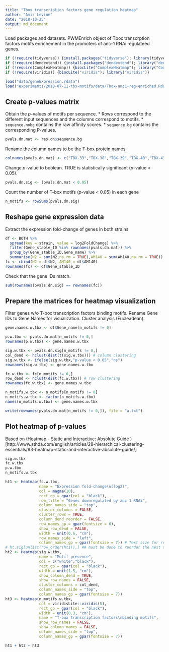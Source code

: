 ---
title: "Tbox transcription factors gene regulation heatmap"
author: "Amir Levine"
date: "2018-10-25"
output: md_document
---
Load packages and datasets.
PWMEnrich object of Tbox transcrption factors motifs enrichement in the promoters of anc-1 RNAi regulateed genes.
```{r}
if (!require(tidyverse)) {install.packages("tidyverse"); library(tidyverse)}
if (!require(dendextend)) {install.packages("dendextend"); library("dendextend")}
if (!require(ComplexHeatmap)) {biocLite("ComplexHeatmap"); library("ComplexHeatmap")}
if (!require(viridis)) {biocLite("viridis"); library("viridis")}

load("data/geneExpression.rdata")
load("experiments/2018-07-11-tbx-motifs/data/Tbox-anc1-reg-enriched.Rdata")
```

## Create p-values matrix
Obtain the *p*-values of motifs per sequence.
* Rows correspond to the different input sequences and the columns correspond to motifs.
* `sequence.nobg` contains the raw affinity scores.
* `sequence.bg` contains the corresponding P-values.
```{r}
pvals.dn.mat <- res.dn$sequence.bg
```

Rename the column names to be the T-box protein names.
```{r}
colnames(pvals.dn.mat) <- c("TBX-33","TBX-38","TBX-39","TBX-40","TBX-43")
```

Change *p*-value to boolean. TRUE is statistically significant (*p*-value < 0.05).
```{r}
pvals.dn.sig <- (pvals.dn.mat < 0.05)
```

Count the number of T-box motifs (*p*-value < 0.05) in each gene
```{r}
n_motifs <- rowSums(pvals.dn.sig)
```


## Reshape gene expression data
Extract the expression fold-change of genes in both strains
```{r}
df <- BOTH %>% 
  spread(key = strain, value = log2FoldChange) %>% 
  filter(Gene_stable_ID %in% rownames(pvals.dn.mat)) %>%
  group_by(Gene_stable_ID,Gene_name) %>%
  summarise(N2 = sum(N2,na.rm = TRUE),AM140 = sum(AM140,na.rm = TRUE))
fc <- cbind(N2 = df$N2, AM140 = df$AM140)
rownames(fc) <- df$Gene_stable_ID
```

Check that the gene IDs match.
```{r}
sum(rownames(pvals.dn.sig) == rownames(fc))
```


## Prepare the matrices for heatmap visualization

Filter genes w/o T-box transcription factors binding motifs.
Rename Gene IDs to Gene Names for visualization.
Cluster analysis (Eucleadean).
```{r}
gene.names.w.tbx <- df$Gene_name[n_motifs != 0]

p.w.tbx <- pvals.dn.mat[n_motifs != 0,]
rownames(p.w.tbx) <- gene.names.w.tbx

sig.w.tbx <- pvals.dn.sig[n_motifs != 0,]
col_dend <- hclust(dist(t(sig.w.tbx))) # column clustering
sig.w.tbx <- ifelse(sig.w.tbx,"p-value < 0.05","ns")
rownames(sig.w.tbx) <- gene.names.w.tbx

fc.w.tbx <- fc[n_motifs != 0,]
row_dend <- hclust(dist(fc.w.tbx)) # row clustering
rownames(fc.w.tbx) <- gene.names.w.tbx

n_motifs.w.tbx <- n_motifs[n_motifs != 0]
n_motifs.w.tbx <- factor(n_motifs.w.tbx)
names(n_motifs.w.tbx) <- gene.names.w.tbx
```


```{r}
write(rownames(pvals.dn.mat[n_motifs != 0,]), file = "a.txt")
```


## Plot heatmap of p-values
Based on (Heatmap - Static and Interactive: Absolute Guide
)[http://www.sthda.com/english/articles/28-hierarchical-clustering-essentials/93-heatmap-static-and-interactive-absolute-guide/]
```{r}
sig.w.tbx
fc.w.tbx
p.w.tbx
n_motifs.w.tbx

ht1 <- Heatmap(fc.w.tbx,
               name = "Expression fold-change\n(log2)",
               col = magma(10),
               rect_gp = gpar(col = "black"),
               row_title = "Genes downregulated by anc-1 RNAi",
               column_names_side = "top",
               cluster_columns = FALSE,
               cluster_rows = TRUE,
               column_dend_reorder = FALSE,
               row_names_gp = gpar(fontsize = 6),
               show_row_dend = FALSE,
               width = unit(0.6, "cm"),
               row_names_side = "left",
               column_names_gp = gpar(fontsize = 7)) # Text size for row names
# ht.sig[unlist(row_order(ht1)),] ## must be done to reorder the next two heatmaps to match the clustering that was performed.
ht2 <- Heatmap(sig.w.tbx,
               name = "Motif presence",
               col = c("white","black"),
               rect_gp = gpar(col = "black"),
               width = unit(1.5, "cm"),
               show_column_dend = TRUE,
               show_row_names = FALSE,
               cluster_columns = col_dend,
               column_names_side = "top",
               column_names_gp = gpar(fontsize = 7))
ht3 <- Heatmap(n_motifs.w.tbx,
               col = viridisLite::viridis(5),
               rect_gp = gpar(col = "black"),
               width = unit(0.3, "cm"),
               name = "T-box transcription factors\nbinding motifs",
               show_row_names = FALSE,
               show_column_names = FALSE,
               column_names_side = "top",
               column_names_gp = gpar(fontsize = 7))

ht1 + ht2 + ht3
```
